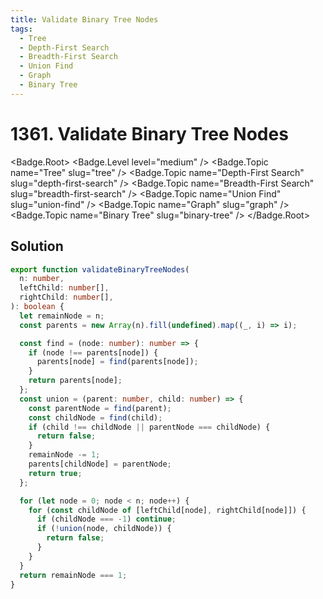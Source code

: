 ```yaml
---
title: Validate Binary Tree Nodes
tags:
  - Tree
  - Depth-First Search
  - Breadth-First Search
  - Union Find
  - Graph
  - Binary Tree
---
```


# 1361. Validate Binary Tree Nodes

<Badge.Root>
  <Badge.Level level="medium" />
  <Badge.Topic name="Tree" slug="tree" />
  <Badge.Topic name="Depth-First Search" slug="depth-first-search" />
  <Badge.Topic name="Breadth-First Search" slug="breadth-first-search" />
  <Badge.Topic name="Union Find" slug="union-find" />
  <Badge.Topic name="Graph" slug="graph" />
  <Badge.Topic name="Binary Tree" slug="binary-tree" />
</Badge.Root>

## Solution

```typescript filename="solution.ts" copy
export function validateBinaryTreeNodes(
  n: number,
  leftChild: number[],
  rightChild: number[],
): boolean {
  let remainNode = n;
  const parents = new Array(n).fill(undefined).map((_, i) => i);

  const find = (node: number): number => {
    if (node !== parents[node]) {
      parents[node] = find(parents[node]);
    }
    return parents[node];
  };
  const union = (parent: number, child: number) => {
    const parentNode = find(parent);
    const childNode = find(child);
    if (child !== childNode || parentNode === childNode) {
      return false;
    }
    remainNode -= 1;
    parents[childNode] = parentNode;
    return true;
  };

  for (let node = 0; node < n; node++) {
    for (const childNode of [leftChild[node], rightChild[node]]) {
      if (childNode === -1) continue;
      if (!union(node, childNode)) {
        return false;
      }
    }
  }
  return remainNode === 1;
}
```

<ProblemLink
  codingSite="leetcode"
  href="https://leetcode.com/problems/validate-binary-tree-nodes"
  title="Validate Binary Tree Nodes"
/>
